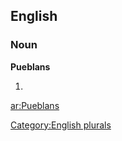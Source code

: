 ==English==

===Noun===
'''Pueblans'''

# {{plural of|[[Pueblan]]}}

{{anagrams:en/abelnpsu}}
[[Category:English plurals]]

[[ar:Pueblans]]